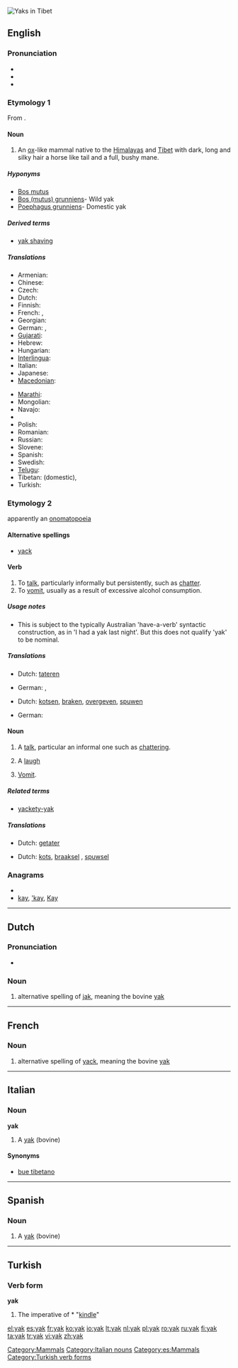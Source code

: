[[Image:In Tibet, yaks are decorated and honored by the families they are part of.jpg|thumb|Yaks in Tibet]]
{{also|Yak|yäk}}
==English==

===Pronunciation===
{{wikipedia}}
* {{IPA|/jæk/}}
* {{rhymes|æk}}
* {{homophones|yack}}

===Etymology 1===
From {{etyl|bo}} {{term|གཡག|tr=g.yak|sc=Tibt|lang=bo}}.

====Noun====
{{en-noun}}

# An [[ox]]-like mammal native to the [[Himalayas]] and [[Tibet]] with dark, long and silky hair a horse like tail and a full, bushy mane.

=====Hyponyms=====
* [[Bos mutus]]
* [[Bos (mutus) grunniens]]- Wild yak
* [[Poephagus grunniens]]- Domestic yak

=====Derived terms=====
* [[yak shaving]]

=====Translations=====
{{trans-top|ox-like mammal}}
* Armenian: {{t-|hy|յակ|tr=yak}}
* Chinese: {{t-|cmn|牦牛|tr=máoniú|sc=Hani}}
* Czech: {{t+|cs|jak|m}}
* Dutch: {{t+|nl|jak|m}}
* Finnish: {{t+|fi|jakki}}
* French: {{t+|fr|yack|m}}, {{t+|fr|yak|m}}
* Georgian: {{t|ka|იაკი|sc=Geor|xs=Georgian}}
* German: {{t+|de|Yak}}, {{t+|de|Jak}}
* [[Gujarati]]: {{t|gu|યાક|sc=Gujr|xs=Gujarati}}
* Hebrew: {{t|he|יאק}}
* Hungarian: {{t+|hu|jak}}
* [[Interlingua]]: {{t-|ia|yak|xs=Interlingua}}
* Italian: {{t-|it|yak|m}}
* Japanese: {{t+|ja|ヤク|tr=yaku}}
* [[Macedonian]]: {{t-|mk|јак|m|tr=jak}}
{{trans-mid}}
* [[Marathi]]: {{t|mr|याक|sc=Deva|xs=Marathi}}
* Mongolian: {{t-|mn|сарлаг|tr=sarlag|sc=Cyrl|xs=Mongolian}}
* Navajo: {{tø|nv|béégashiiʼilí}}
* {{trreq|Nepali}}
* Polish: {{t+|pl|jak|m}}
* Romanian: {{t+|ro|iac|m}}
* Russian: {{t+|ru|як|m|tr=jak}}
* Slovene: {{t+|sl|jak|m}}
* Spanish: {{t-|es|yac|m}}
* Swedish: {{t-|sv|jak|m}}
* [[Telugu]]: {{t|te|జడలబర్రె|tr=jaDalabarre}}
* Tibetan: {{tø|bo|གཡག|tr=g.yak|sc=Tibt|xs=Tibetan}} (domestic), {{tø|bo|འབྲོང|tr='brong|sc=Tibt|xs=Tibetan}}
* Turkish: {{t|tr|Tibet öküzü}}
{{trans-bottom}}

===Etymology 2===
apparently an [[onomatopoeia]]

====Alternative spellings====
* [[yack]]

====Verb====
{{en-verb|yak|k|ing}} {{intransitive}}

# To [[talk]], particularly informally but persistently, such as [[chatter]].
# To [[vomit]], usually as a result of excessive alcohol consumption.

=====Usage notes=====
* This <!--[chatter? vomit? both?]--> is subject to the typically Australian 'have-a-verb' syntactic construction, as in 'I had a yak last night'. But this does not qualify 'yak' to be nominal.

=====Translations=====
{{trans-top|talk informally, persistently}}
* Dutch: [[tateren]]
{{trans-mid}}
* German: {{t+|de|quatschen}}, {{t+|de|quasseln}}
{{trans-bottom}}
{{trans-top|vomit}}
* Dutch: [[kotsen]], [[braken]], [[overgeven]], [[spuwen]]
{{trans-mid}}
* German: {{t+|de|kotzen}}
{{trans-bottom}}

====Noun====
{{en-noun}}

# A [[talk]], particular an informal one such as [[chattering]].
# {{slang}} A [[laugh]]
# [[vomit|Vomit]].

=====Related terms=====
* [[yackety-yak]]

=====Translations=====
{{trans-top|informal, persistent talk, chattering}}
* Dutch: [[getater]] {{n}}
{{trans-mid}}
{{trans-bottom}}

{{trans-top|vomit}}
* Dutch: [[kots]], [[braaksel]] {{n}}, [[spuwsel]] {{n}}
{{trans-mid}}
{{trans-bottom}}

===Anagrams===
* {{alphagram|aky}}
* [[kay#English|kay]], [['kay#English|'kay]], [[Kay#English|Kay]]

[[Category:Mammals]]

----

==Dutch==

===Pronunciation===
* {{audio|Nl-yak.ogg|Audio}}

===Noun===
{{nl-noun|pl1=jakken|pl2=jaks}}

# alternative spelling of [[jak]], meaning the bovine [[#English|yak]]

----

==French==

===Noun===
{{fr-noun|m}}

# alternative spelling of [[yack]], meaning the bovine [[#English|yak]]

----

==Italian==

===Noun===
'''yak''' {{m|inv}}

# A [[#English|yak]] (bovine)

====Synonyms====
* [[bue tibetano]]

[[Category:Italian nouns]]

----

==Spanish==

===Noun===
{{es-noun-m|pl=yak}}

# A [[#English|yak]] (bovine)

[[Category:es:Mammals]]

----

==Turkish==

===Verb form===
'''yak'''

# The imperative of * "[[kindle]]"

[[Category:Turkish verb forms]]

[[el:yak]]
[[es:yak]]
[[fr:yak]]
[[ko:yak]]
[[io:yak]]
[[lt:yak]]
[[nl:yak]]
[[pl:yak]]
[[ro:yak]]
[[ru:yak]]
[[fi:yak]]
[[ta:yak]]
[[tr:yak]]
[[vi:yak]]
[[zh:yak]]